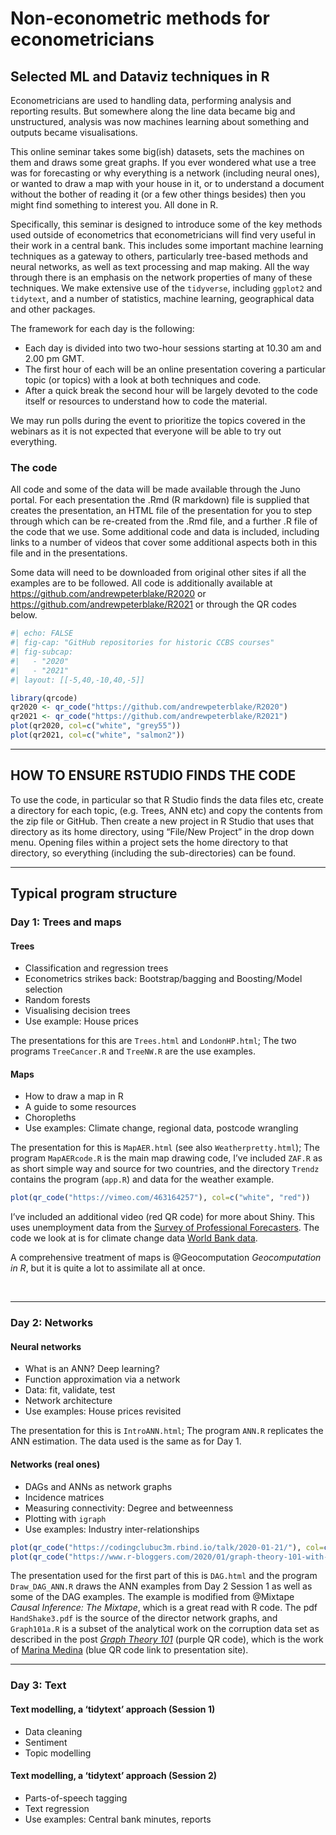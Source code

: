 # Non-econometric methods for econometricians

## Selected ML and Dataviz techniques in R

Econometricians are used to handling data, performing analysis and reporting results. But somewhere along the line data became big and unstructured, analysis was now machines learning about something and outputs became visualisations.

This online seminar takes some big(ish) datasets, sets the machines on them and draws some great graphs. If you ever wondered what use a tree was for forecasting or why everything is a network (including neural ones), or wanted to draw a map with your house in it, or to understand a document without the bother of reading it (or a few other things besides) then you might find something to interest you. All done in R.

Specifically, this seminar is designed to introduce some of the key methods used outside of econometrics that econometricians will find very useful in their work in a central bank. This includes some important machine learning techniques as a gateway to others, particularly tree-based methods and neural networks, as well as text processing and map making. All the way through there is an emphasis on the network properties of many of these techniques. We make extensive use of the `tidyverse`, including `ggplot2` and `tidytext`, and a number of statistics, machine learning, geographical data and other packages.

The framework for each day is the following:

-   Each day is divided into two two-hour sessions starting at 10.30 am and 2.00 pm GMT.
-   The first hour of each will be an online presentation covering a particular topic (or topics) with a look at both techniques and code.
-   After a quick break the second hour will be largely devoted to the code itself or resources to understand how to code the material.

We may run polls during the event to prioritize the topics covered in the webinars as it is not expected that everyone will be able to try out everything.

### The code

All code and some of the data will be made available through the Juno portal. For each presentation the .Rmd (R markdown) file is supplied that creates the presentation, an HTML file of the presentation for you to step through which can be re-created from the .Rmd file, and a further .R file of the code that we use. Some additional code and data is included, including links to a number of videos that cover some additional aspects both in this file and in the presentations.

Some data will need to be downloaded from original other sites if all the examples are to be followed. All code is additionally available at <https://github.com/andrewpeterblake/R2020> or <https://github.com/andrewpeterblake/R2021> or through the QR codes below.

```r
#| echo: FALSE
#| fig-cap: "GitHub repositories for historic CCBS courses"
#| fig-subcap: 
#|   - "2020"
#|   - "2021"
#| layout: [[-5,40,-10,40,-5]]

library(qrcode)
qr2020 <- qr_code("https://github.com/andrewpeterblake/R2020")
qr2021 <- qr_code("https://github.com/andrewpeterblake/R2021")
plot(qr2020, col=c("white", "grey55"))
plot(qr2021, col=c("white", "salmon2"))
```

------------------------------------------------------------------------

## HOW TO ENSURE RSTUDIO FINDS THE CODE

To use the code, in particular so that R Studio finds the data files etc, create a directory for each topic, (e.g. Trees, ANN etc) and copy the contents from the zip file or GitHub. Then create a new project in R Studio that uses that directory as its home directory, using "File/New Project" in the drop down menu. Opening files within a project sets the home directory to that directory, so everything (including the sub-directories) can be found.

------------------------------------------------------------------------

## Typical program structure

### Day 1: Trees and maps

#### Trees

-   Classification and regression trees
-   Econometrics strikes back: Bootstrap/bagging and Boosting/Model selection
-   Random forests
-   Visualising decision trees
-   Use example: House prices

The presentations for this are `Trees.html` and `LondonHP.html`; The two programs `TreeCancer.R` and `TreeNW.R` are the use examples.

#### Maps

-   How to draw a map in R
-   A guide to some resources
-   Choropleths
-   Use examples: Climate change, regional data, postcode wrangling

The presentation for this is `MapAER.html` (see also `Weatherpretty.html`); The program `MapAERcode.R` is the main map drawing code, I've included `ZAF.R` as as short simple way and source for two countries, and the directory `Trendz` contains the program (`app.R`) and data for the weather example.

```r
plot(qr_code("https://vimeo.com/463164257"), col=c("white", "red"))
```

I've included an additional video (red QR code) for more about Shiny. This uses unemployment data from the [Survey of Professional Forecasters](https://www.philadelphiafed.org/surveys-and-data/real-time-data-research/survey-of-professional-forecasters). The code we look at is for climate change data [World Bank data](https://climateknowledgeportal.worldbank.org/).

A comprehensive treatment of maps is @Geocomputation *Geocomputation in R*, but it is quite a lot to assimilate all at once.

<br>

------------------------------------------------------------------------

### Day 2: Networks

#### Neural networks

-   What is an ANN? Deep learning?
-   Function approximation via a network
-   Data: fit, validate, test
-   Network architecture
-   Use examples: House prices revisited

The presentation for this is `IntroANN.html`; The program `ANN.R` replicates the ANN estimation. The data used is the same as for Day 1.

#### Networks (real ones)

-   DAGs and ANNs as network graphs
-   Incidence matrices
-   Measuring connectivity: Degree and betweenness
-   Plotting with `igraph`
-   Use examples: Industry inter-relationships

```r
plot(qr_code("https://codingclubuc3m.rbind.io/talk/2020-01-21/"), col=c("white", "blue"))
plot(qr_code("https://www.r-bloggers.com/2020/01/graph-theory-101-with-corruption-cases-in-spain/"), col=c("white", "purple"))
```

The presentation used for the first part of this is `DAG.html` and the program `Draw_DAG_ANN.R` draws the ANN examples from Day 2 Session 1 as well as some of the DAG examples. The example is modified from @Mixtape *Causal Inference: The Mixtape*, which is a great read with R code. The pdf `HandShake3.pdf` is the source of the director network graphs, and `Graph101a.R` is a subset of the analytical work on the corruption data set as described in the post [*Graph Theory 101*](https://www.r-bloggers.com/2020/01/graph-theory-101-with-corruption-cases-in-spain/) (purple QR code), which is the work of [Marina Medina](https://codingclubuc3m.rbind.io/talk/2020-01-21/) (blue QR code link to presentation site).

------------------------------------------------------------------------

### Day 3: Text

#### Text modelling, a 'tidytext' approach (Session 1)

-   Data cleaning
-   Sentiment
-   Topic modelling

#### Text modelling, a 'tidytext' approach (Session 2)

-   Parts-of-speech tagging
-   Text regression
-   Use examples: Central bank minutes, reports
